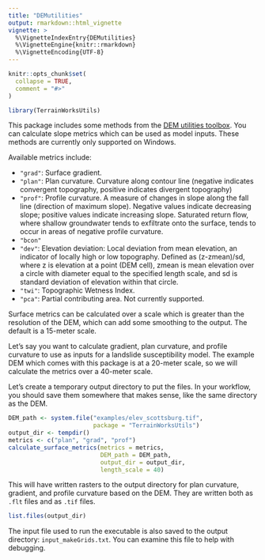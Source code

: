 ```yaml
---
title: "DEMutilities"
output: rmarkdown::html_vignette
vignette: >
  %\VignetteIndexEntry{DEMutilities}
  %\VignetteEngine{knitr::rmarkdown}
  %\VignetteEncoding{UTF-8}
---
```


```r
knitr::opts_chunk$set(
  collapse = TRUE,
  comment = "#>"
)
```

```r
library(TerrainWorksUtils)
```

This package includes some methods from the [DEM utilities toolbox](https://github.com/TerrainWorks-Seattle/ForestedWetlands/tree/master/DEMutilities). You can calculate slope metrics which can be used as model inputs. These methods are currently only supported on Windows. 

Available metrics include: 

 * `"grad"`: Surface gradient. 
 * `"plan"`: Plan curvature. Curvature along contour line (negative indicates convergent topography, positive indicates divergent topography)
 * `"prof"`: Profile curvature. A measure of changes in slope along the fall line (direction of maximum slope). Negative values indicate decreasing slope; positive values indicate increasing slope. Saturated return flow, where shallow groundwater tends to exfiltrate onto the surface, tends to occur in areas of negative profile curvature.
 * `"bcon"`
 * `"dev"`: Elevation deviation: Local deviation from mean elevation, an indicator of locally high or low topography. Defined as (z-zmean)/sd, where z is elevation at a point (DEM cell), zmean is mean elevation over a circle with diameter equal to the specified length scale, and sd is standard deviation of elevation within that circle.
 * `"twi"`: Topographic Wetness Index. 
 * `"pca"`: Partial contributing area. Not currently supported. 

Surface metrics can be calculated over a scale which is greater than the 
resolution of the DEM, which can add some smoothing to the output. The 
default is a 15-meter scale. 

Let's say you want to calculate gradient, plan curvature, and profile curvature
to use as inputs for a landslide susceptibility model. The example DEM 
which comes with this package is at a 20-meter scale, so we will calculate the 
metrics over a 40-meter scale. 

Let's create a temporary output directory to put the files. In your workflow, 
you should save them somewhere that makes sense, like the same directory as 
the DEM. 

```r
DEM_path <- system.file("examples/elev_scottsburg.tif", 
                        package = "TerrainWorksUtils")
output_dir <- tempdir()
metrics <- c("plan", "grad", "prof")
calculate_surface_metrics(metrics = metrics, 
                          DEM_path = DEM_path, 
                          output_dir = output_dir, 
                          length_scale = 40)
```

This will have written rasters to the output directory for plan curvature, 
gradient, and profile curvature based on the DEM. They are written both as
`.flt` files and as `.tif` files. 

```r
list.files(output_dir)
```

The input file used to run the executable is also saved to the output directory: 
`input_makeGrids.txt`. You can examine this file to help with debugging. 

